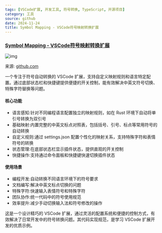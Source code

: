 ```yaml
---
tags: [VSCode扩展, 开发工具, 符号转换, TypeScript, 开源项目]
category: 工具
source: github
date: 2024-11-24
title: Symbol Mapping - VSCode符号映射转换扩展
---
```


### [Symbol Mapping - VSCode符号映射转换扩展](https://github.com/Simon-He95/symbol-mapping-conversion)

![img](https://img.mengpeng.tech/i/2024/12/07/6754093e3c45a.webp)

来源: [github.com](https://github.com/Simon-He95/symbol-mapping-conversion)

一个专注于符号自动转换的 VSCode 扩展，支持自定义映射规则和语言特定配置。通过底部状态栏和快捷键提供便捷的开关控制，能有效解决中英文符号切换、特殊字符替换等问题。

#### 核心功能
- 语言感知:针对不同编程语言配置独立的映射规则，如在 Rust 环境下自动将单引号转换为双引号
- 基础映射:内置完整的中英文标点对照表，包括括号、引号、标点等常用符号的自动转换
- 自定义规则:通过 settings.json 配置个性化的映射关系，支持特殊字符和表情符号的转换
- 状态管理:在底部状态栏显示插件状态，提供直观的开关控制
- 快捷操作:支持通过命令面板和快捷键快速切换插件状态

#### 使用场景
- 编程开发:自动转换不同语言环境下的符号要求
- 文档编写:解决中英文标点切换的问题
- 特殊字符:快速输入表情符号和特殊字符
- 团队协作:统一代码中的符号使用规范
- 效率提升:减少手动切换输入法和符号修改的操作

这是一个设计精巧的 VSCode 扩展，通过灵活的配置系统和便捷的控制方式，有效解决了日常开发中的符号转换问题。其代码实现规范，是学习 VSCode 扩展开发的优质示例。
